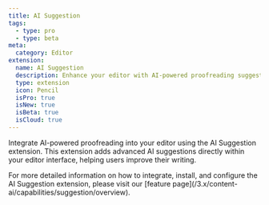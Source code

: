 ```yaml
---
title: AI Suggestion
tags:
  - type: pro
  - type: beta
meta:
  category: Editor
extension:
  name: AI Suggestion
  description: Enhance your editor with AI-powered proofreading suggestions.
  type: extension
  icon: Pencil
  isPro: true
  isNew: true
  isBeta: true
  isCloud: true
---
```



Integrate AI-powered proofreading into your editor using the AI Suggestion extension. This extension adds advanced AI suggestions directly within your editor interface, helping users improve their writing.

<Callout title="More details" variant="hint">
  For more detailed information on how to integrate, install, and configure the AI Suggestion
  extension, please visit our [feature page](/3.x/content-ai/capabilities/suggestion/overview).
</Callout>

<CodeDemo isPro path="/Extensions/AiSuggestion" />
